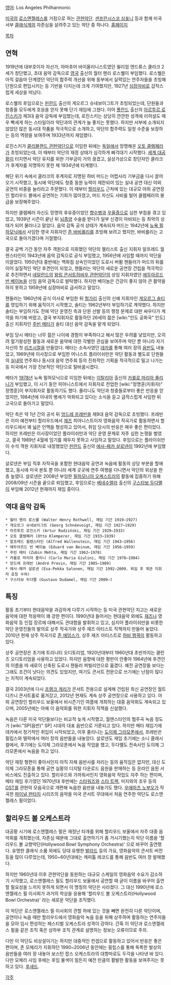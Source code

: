 [[영어]]: Los Angeles Philharmonic

[[미국]]의 [[로스앤젤레스]]를 거점으로 하는 [[관현악단]]. [[샌프란시스코 심포니]] 등과 함께 미국 서부 [[클래식]]계의 자존심을 살려주고 있는 악단 중 하나다. [http://www.laphil.com/ 홈페이지]

[[목차]]

== 연혁 ==
1919년에 대부호이자 자선가, 아마추어 바이올리니스트였던 윌리엄 앤드류스 클라크 2세가 창단했고, 초대 음악 감독으로 [[영국]] 출신의 월터 헨리 로스웰이 부임했다. 로스웰은 아직 걸음마 단계였던 악단의 합주력 개선을 위해 동부에서 실력있는 연주자들을 초빙해 단원으로 편입시키는 등 기반을 다지는데 크게 기여했지만, 1927년 [[심장마비]]로 갑작스럽게 세상을 떠났다.

로스웰의 후임으로는 [[핀란드]] 출신의 게오르그 슈네보이그트가 초빙되었는데, 단원들과 청중들 모두에게 호응을 얻지 못해 단기 재임에 그쳤다. 이어 [[폴란드]] 출신의 [[아르투르 로진스키]]가 제3대 음악 감독에 부임했는데, 로진스키는 상당히 깐깐한 성격에 리허설도 매우 빡세게 하는 스타일이라 악단과의 관계가 늘 좋지는 못했다. 하지만 서부에 소개되지 않았던 많은 동시대 작품을 적극적으로 소개하고, 악단의 합주력도 일정 수준을 보장하는 등의 역량을 보여주며 1933년까지 재임했다.

로진스키가 [[클리블랜드 관현악단]]으로 이임한 뒤에는 [[독일]]에서 망명해온 [[오토 클렘페러]]가 초빙되었는데, 이 때부터 악단의 재정 상태가 심각하게 삐걱대기 시작했다. [[세계 대공황]]이 터지면서 악단 유지를 위한 기부금이 거의 끊겼고, 설상가상으로 창단자인 클라크가 후계자를 지명하지 못한 채 1934년에 타계했다.

해단 위기 속에서 클라크의 후계자로 지명된 하비 머드는 어렵사리 기부금을 다시 끌어오기 시작했고, 동시에 악단에도 청중 동원 능력이 제한되어 있는 실내 공연 대신 야외 공연의 비중을 늘리라고 주문했다. 이 때부터 [[할리우드]] 근처에 있는 대규모 야외 공연장인 할리우드 볼에서 공연하는 기회가 많아졌고, 머드 자신도 사비를 털어 클렘페러의 봉급을 보장해주었다.

하지만 클렘페러 자신도 망명의 후유증이었던 [[향수병]]과 [[우울증]]으로 심한 부침을 겪고 있었고, 1939년 시즌이 끝난 뒤 [[뇌종양]] 수술을 받다가 일부 신경이 마비되는 등 최악의 상태가 되어 물러나고 말았다. 음악 감독 공석 상태가 계속되자 머드는 1942년에 [[뉴욕 필하모닉]]에서 사임한 영국 지휘자인 [[존 바비롤리]]를 초빙해 보려고 했지만, 바비롤리는 고국으로 돌아가겠다며 거절했다.

결국 공백 기간 동안 자주 객원으로 지휘했던 악단의 첼리스트 출신 지휘자 알프레드 월렌스타인이 1943년에 음악 감독으로 공식 부임했고, 1956년에 사임할 때까지 악단을 이끌었다. 1950년대 중반에는 백화점 상속인이었던 도로시 버펌 챈들러가 머드의 뒤를 이어 실질적인 악단 후견인이 되었고, 챈들러는 악단의 새로운 공연장 건립을 적극적으로 추진하면서 [[네덜란드]]의 [[왕립 콘서트허바우 관현악단]]의 상임 지휘자였던 [[에두아르드 반 베이눔]]을 신임 음악 감독으로 발탁했다. 하지만 베이눔은 건강이 좋지 않아 큰 활약을 하지 못하고 1959년에 심장마비로 급서하고 말았다.

챈들러는 1960년에 공식 이사로 부임한 뒤 [[헝가리]] 출신의 신예 지휘자인 [[게오르그 솔티]]를 영입하기 위해 움직이기 시작했고, 솔티는 1962년부터 부임하기로 계약했다. 하지만 솔티는 부임하기도 전에 악단 운영진 측과 단원 선발 등의 행정 문제로 대판 싸우다가 계약을 파기해 버렸고, 결국 부지휘자로 활동하던 26세의 젊은 [wiki:"인도 공화국" 인도] 출신 지휘자인 [[주빈 메타]]가 솔티 대신 음악 감독을 맡게 되었다.

부임 당시 메타는 너무 젊은 나이에 경험이 부족하다고 해서 많은 우려를 낳았지만, 오히려 혈기왕성한 활동과 새로운 음악에 대한 각별한 관심을 보여주며 악단 뿐 아니라 자기 자신의 첫 [[리즈시절]]을 만들었다. 메타는 소속사였던 [[데카]]를 통해 여러 장의 [[음반]]도 내놓았고, 1969년에 이사장으로 부임한 어니스트 플라이쉬만은 악단 활동과 별도로 단원들의 [[실내악]] 연주회나 동시대 음악 연주회 등의 진취적인 기획을 적극적으로 밀고 나가는 등 미국에서 가장 진보적인 악단으로 탈바꿈시켰다.

메타가 [[1978년]] 뉴욕 필하모닉으로 이임한 뒤에는 [[이탈리아]] 출신의 [[카를로 마리아 줄리니]]가 부임했고, 이 시기 동안 피아니스트에서 지휘자로 전업한 [wiki:"정명훈(지휘자)" 정명훈]이 부지휘자로 활동하기도 했다. 줄리니도 악단과 청중들로부터 좋은 반응을 얻었지만, 1984년에 아내의 병세가 악화되고 있다는 소식을 듣고 급작스럽게 사임한 뒤 고국으로 돌아가고 말았다.

악단 측은 약 1년 간의 공석 뒤 [[앙드레 프레빈]]을 제9대 음악 감독으로 초빙했다. 프레빈은 이미 예전부터 할리우드에서 [[재즈]] 피아니스트이자 영화음악 작곡가로 활동하면서 할리우드에서 꽤 넓은 인맥을 형성하고 있어서, 취임 당시의 반응은 매우 좋은 편이었다. 하지만 프레빈은 이사장이었던 플라이쉬만과 악단 운영 문제로 자주 심한 논쟁을 벌였고, 결국 1989년 4월에 임기를 채우지 못하고 사임하고 말았다. 후임으로는 플라이쉬만이 수석 객원 지휘자로 내정했었던 [[핀란드]] 출신의 [[에사-페카 살로넨]]이 1992년에 부임했다.

살로넨은 부임 직후 자작곡을 포함한 현대음악 공연과 녹음에 활동의 상당 부분을 할애했고, 동시에 미국 본토 뿐 아니라 세계 곳곳에 연주 여행을 다니면서 악단의 위상을 한층 높였다. 살로넨은 2008년 부임한 [[필하모니아 오케스트라]]의 활동에 집중하기 위해 2008/09년 시즌을 끝으로 퇴임했고, 후임으로는 [[베네수엘라]] 출신의 [[구스타보 두다멜]]이 부임해 2012년 현재까지 재임 중이다.

== 역대 음악 감독 ==
 * 월터 헨리 로스웰 (Walter Henry Rothwell, 재임 기간 1919–1927)
 * 게오르그 슈네보이그트 (Georg Schnéevoigt, 재임 기간 1927–1929)
 * 아르투르 로진스키 (Artur Rodziński, 재임 기간 1929–1933)
 * 오토 클렘페러 (Otto Klemperer, 재임 기간 1933–1939)
 * 알프레드 월렌스타인 (Alfred Wallenstein, 재임 기간 1943–1956)
 * 에두아르드 반 베이눔 (Eduard van Beinum, 재임 기간 1956–1959)
 * 주빈 메타 (Zubin Mehta, 재임 기간 1962–1978)
 * 카를로 마리아 줄리니 (Carlo Maria Giulini, 재임 기간 1978–1984)
 * 앙드레 프레빈 (André Previn, 재임 기간 1985–1989)
 * 에사-페카 살로넨 (Esa-Pekka Salonen, 재임 기간 1992–2009. 퇴임 후 계관 지휘자 호칭 수여)
 * 구스타보 두다멜 (Gustavo Dudamel, 재임 기간 2009–)

== 특징 ==
활동 초기부터 현대음악을 과감하게 다루기 시작하는 등 미국 관현악단 치고는 새로운 음악에 대한 적응력이 꽤 강한 편이다. 1990년대 들어서는 현대음악 외에도 [[재즈]]나 영화음악 등 인접 장르에 대해서도 관대함을 발휘하고 있고, 심지어 플라이쉬만을 비롯한 악단 운영진들의 발의로 상주 작곡가와 상주 재즈 아티스트 직책까지 만들어 놓았다. 2010년 현재 상주 작곡가로 [[존 애덤스]]가, 상주 재즈 아티스트로 [[허비 행콕]]이 활동하고 있다.

상주 공연장은 초기에 트리니티 오디토리엄, 1920년대부터 1960년대 초반까지는 클런즈 오디토리엄을 사용하고 있었다. 하지만 음향에 대한 평판이 안좋아 1964년에 후견인의 이름을 따 새로이 신축된 도로시 챈들러 퍼빌리언으로 옮겼다. 예전 공연장들 보다는 그래도 조건이 낫다는 의견도 있었지만, 여기도 콘서트 전문으로 쓰기에는 난점이 많다는 지적이 계속되었다.

결국 2003년에 다시 [[프랭크 게리]]가 콘서트 전용으로 설계해 건립된 최신 공연장인 월트 디즈니 콘서트홀로 옮겨갔고, 2012년 현재도 계속 상주 공연장으로 사용하고 있다. 야외 공연장인 할리우드 보울에서 비시즌기인 여름에 개최하는 대중 음악회도 계속되고 있으며, 2005년에는 아예 이 음악회를 위한 지휘자 직책을 신설했다.

녹음은 다른 미국 악단들보다는 비교적 늦게 시작했고, 월렌스타인의 협주곡 녹음 정도가 [wiki:"SP(음반)" SP] 시대의 대표 음반으로 거론되고 있다. 하지만 메타 재임기에 데카에서 정기적인 취입이 시작되었고, 이후 줄리니는 [[도이체 그라모폰]]에서, 프레빈은 필립스와 텔락에서 여러 장의 음반들을 내놓았다. 살로넨도 재임 초기에는 소니 클래시컬에서, 후기에는 도이체 그라모폰에서 녹음 작업을 했고, 두다멜도 전속사인 도이체 그라모폰에서 녹음을 하고 있다.

악단 재정 형편이 좋아서인지 아직 자체 음반사를 차리는 등의 움직임은 없지만, 대신 도이체 그라모폰을 통해 공연 실황의 디지털 다운로드 음원을 판매하는 등 온라인 음원 서비스에도 진출하고 있다. 할리우드와 가까워서인지 영화음악 작업도 자주 하는 편이며, 메타 재임 후기였던 1970년대 후반에는 [[스타워즈]]와 [[스타 트렉]], 미지와의 조우 등의 [[OST]]를 관현악 모음곡으로 개편해 녹음한 음반을 내놓기도 했다. [[우에마츠 노부오]]가 작곡한 [[파이널 판타지]] 시리즈의 음악을 미국 콘서트 무대에서 처음 연주한 악단도 로스앤젤레스 필이었다.

== 할리우드 볼 오케스트라 ==
대공황 시기에 로스앤젤레스 필은 재정난 타개를 위해 할리우드 보울에서 자주 대중 음악회를 개최했는데, 자존심 때문에 그대로 출연하기가 좀 거시기했는지 악단 이름을 '할리우드 볼 교향악단(Hollywood Bowl Symphony Orchestra)' 으로 바꾸어 출연했다. 유명한 클래식 소품 외에도 당대 유행한 [[발라드]] 등의 가요, 영화음악의 콘서트 버전 등을 많이 다루었는데, 1950~60년대에는 캐피톨 레코드를 통해 음반도 여러 장 발매했다.

하지만 1960년대 이후 관현악단을 동원하는 대규모 스케일의 영화음악 수요가 감소하기 시작했고, 로스앤젤레스 필도 할리우드 보울에서 공연할 때 굳이 이름을 바꾸어 출연할 필요성을 느끼지 못하게 되면서 이 명칭의 악단은 사라졌다. 그 대신 1990년에 로스앤젤레스 필 이사회가 과거의 착상을 응용해 '할리우드 볼 오케스트라(Hollywood Bowl Orchestra)' 라는 새로운 악단을 조직했다.

이 악단은 로스앤젤레스 필 이사회의 관할 하에 있는 것을 빼면 완전히 다른 악단이며, 공연이나 녹음 때만 할리우드에서 영화음악 녹음 등을 위해 상주하며 활동하는 연주자들을 모아 임시 편성하는 페스티벌 오케스트라 성격이 강하다. 간혹 이 악단과 로스앤젤레스 필을 같은 조직 혹은 상하부 조직 관계로 설명하는 정보는 오류이므로 주의.

다만 이 악단도 비상설이기는 하지만 대중적인 컨셉으로 활동하고 있어서 반응은 좋은 편이며, 존 모체리가 지휘하던 1990~2006년 동안에는 필립스를 통해 독특한 발상의 음반들을 여러 장 내놓아 보스턴 팝스 오케스트라의 대항마로도 두각을 나타낸 바 있다. 다만 모체리 사임 후에는 후임 물색이 힘든지 예전 만큼의 활발한 활동을 보여주지는 못하고 있다. [[후새드]].

[[각주]]
